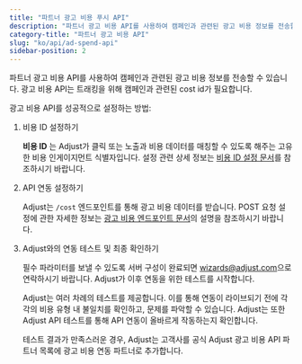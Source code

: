```yaml
---
title: "파트너 광고 비용 푸시 API"
description: "파트너 광고 비용 API를 사용하여 캠페인과 관련된 광고 비용 정보를 전송할 수 있습니다."
category-title: "파트너 광고 비용 API"
slug: "ko/api/ad-spend-api"
sidebar-position: 2
---
```


파트너 광고 비용 API를 사용하여 캠페인과 관련된 광고 비용 정보를 전송할 수 있습니다. 광고 비용 API는 트래킹을 위해 캠페인과 관련된 cost id가 필요합니다.

광고 비용 API를 성공적으로 설정하는 방법:

1. 비용 ID 설정하기

   **비용 ID** 는 Adjust가 클릭 또는 노출과 비용 데이터를 매칭할 수 있도록 해주는 고유한 비용 인게이지먼트 식별자입니다. 설정 관련 상세 정보는 [비용 ID 설정 문서](/ko/api/ad-spend-api/cost-id)를 참조하시기 바랍니다.

2. API 연동 설정하기

   Adjust는 `/cost` 엔드포인트를 통해 광고 비용 데이터를 받습니다. POST 요청 설정에 관한 자세한 정보는 [광고 비용 엔드포인트 문서](/ko/api/ad-spend-api/cost-endpoint)의 설명을 참조하시기 바랍니다.

3. Adjust와의 연동 테스트 및 최종 확인하기

   필수 파라미터를 보낼 수 있도록 서버 구성이 완료되면 [wizards@adjust.com](mailto:wizards@adjust.com)으로 연락하시기 바랍니다. Adjust가 이후 연동을 위한 테스트를 시작합니다.

   Adjust는 여러 차례의 테스트를 제공합니다. 이를 통해 연동이 라이브되기 전에 각각의 비용 유형 내 불일치를 확인하고, 문제를 파악할 수 있습니다. Adjust는 또한 Adjust API 테스트를 통해 API 연동이 올바르게 작동하는지 확인합니다.

   테스트 결과가 만족스러운 경우, Adjust는 고객사를 공식 Adjust 광고 비용 API 파트너 목록에 광고 비용 연동 파트너로 추가합니다.
